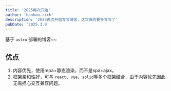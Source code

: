 ```yaml
---
title: '2025再次开始'
author: 'hanhan.rich'
description: '2025再次开始写写博客，这次真的要多写写了'
pubDate: '2025.3.9'
---
```


基于 `astro` 部署的博客~~

## 优点
1. 内容优先，使用mpa+静态渲染，而不是spa+ajax。
2. 框架亲和性好，可与 `react`、`vue`、`solid`等多个框架结合，由于内容优先因此无需担心交互兼容问题。